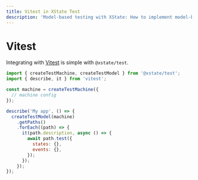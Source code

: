 ```yaml
---
title: Vitest in XState Test
description: 'Model-based testing with XState: How to implement model-based testing with Vitest and XState’s @xstate/test package.'
---
```


# Vitest

Integrating with [Vitest](https://vitest.dev) is simple with `@xstate/test`.

```js
import { createTestMachine, createTestModel } from '@xstate/test';
import { describe, it } from 'vitest';

const machine = createTestMachine({
  // machine config
});

describe('My app', () => {
  createTestModel(machine)
    .getPaths()
    .forEach((path) => {
      it(path.description, async () => {
        await path.test({
          states: {},
          events: {},
        });
      });
    });
});
```
